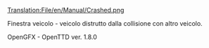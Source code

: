 [[Translation:File/en/Manual/Crashed.png]]


Finestra veicolo - veicolo distrutto dalla collisione con altro veicolo.

OpenGFX - OpenTTD ver. 1.8.0